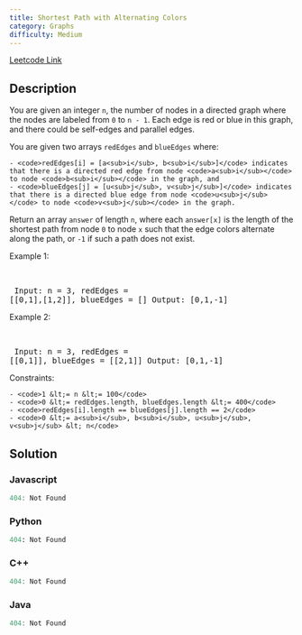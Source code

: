 ```yaml
---
title: Shortest Path with Alternating Colors
category: Graphs
difficulty: Medium
---
```


<Callout>

[Leetcode Link](https://leetcode.com/problems/shortest-path-with-alternating-colors)

</Callout>

## Description
You are given an integer <code>n</code>, the number of nodes in a directed graph where the nodes are labeled from <code>0</code> to <code>n - 1</code>. Each edge is red or blue in this graph, and there could be self-edges and parallel edges.

You are given two arrays <code>redEdges</code> and <code>blueEdges</code> where:


	- <code>redEdges[i] = [a<sub>i</sub>, b<sub>i</sub>]</code> indicates that there is a directed red edge from node <code>a<sub>i</sub></code> to node <code>b<sub>i</sub></code> in the graph, and
	- <code>blueEdges[j] = [u<sub>j</sub>, v<sub>j</sub>]</code> indicates that there is a directed blue edge from node <code>u<sub>j</sub></code> to node <code>v<sub>j</sub></code> in the graph.


Return an array <code>answer</code> of length <code>n</code>, where each <code>answer[x]</code> is the length of the shortest path from node <code>0</code> to node <code>x</code> such that the edge colors alternate along the path, or <code>-1</code> if such a path does not exist.

 
Example 1:

<br /><pre className="overflow-x-auto">
Input: n = 3, redEdges = [[0,1],[1,2]], blueEdges = []
Output: [0,1,-1]
</pre>

Example 2:

<br /><pre className="overflow-x-auto">
Input: n = 3, redEdges = [[0,1]], blueEdges = [[2,1]]
Output: [0,1,-1]
</pre>

 
Constraints:


	- <code>1 &lt;= n &lt;= 100</code>
	- <code>0 &lt;= redEdges.length, blueEdges.length &lt;= 400</code>
	- <code>redEdges[i].length == blueEdges[j].length == 2</code>
	- <code>0 &lt;= a<sub>i</sub>, b<sub>i</sub>, u<sub>j</sub>, v<sub>j</sub> &lt; n</code>



## Solution

### Javascript
```javascript
404: Not Found
```
### Python
```python
404: Not Found
```
### C++
```cpp
404: Not Found
```
### Java
```java
404: Not Found
```



